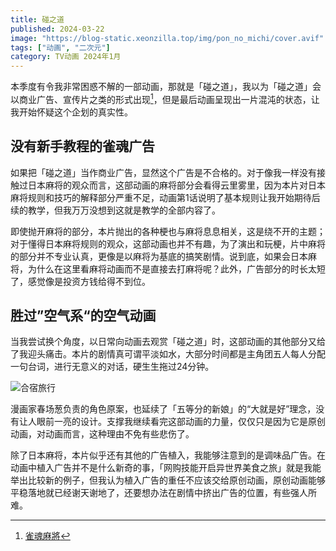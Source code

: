 ```yaml
---
title: 碰之道
published: 2024-03-22
image: "https://blog-static.xeonzilla.top/img/pon_no_michi/cover.avif"
tags: ["动画", "二次元"]
category: TV动画 2024年1月
---
```

本季度有令我非常困惑不解的一部动画，那就是「碰之道」，我以为「碰之道」会以商业广告、宣传片之类的形式出现[^1]，但是最后动画呈现出一片混沌的状态，让我开始怀疑这个企划的真实性。

## 没有新手教程的雀魂广告
如果把「碰之道」当作商业广告，显然这个广告是不合格的。对于像我一样没有接触过日本麻将的观众而言，这部动画的麻将部分会看得云里雾里，因为本片对日本麻将规则和技巧的解释部分严重不足，动画第1话说明了基本规则让我开始期待后续的教学，但我万万没想到这就是教学的全部内容了。

即使抛开麻将的部分，本片抛出的各种梗也与麻将息息相关，这是绕不开的主题；对于懂得日本麻将规则的观众，这部动画也并不有趣，为了演出和玩梗，片中麻将的部分并不专业认真，更像是以麻将为基底的搞笑剧情。说到底，如果会日本麻将，为什么在这里看麻将动画而不是直接去打麻将呢？此外，广告部分的时长太短了，感觉像是投资方钱给得不到位。

## 胜过”空气系“的空气动画
当我尝试换个角度，以日常向动画去观赏「碰之道」时，这部动画的其他部分又给了我迎头痛击。本片的剧情真可谓平淡如水，大部分时间都是主角团五人每人分配一句台词，进行无意义的对话，硬生生拖过24分钟。

![合宿旅行](https://blog-static.xeonzilla.top/img/pon_no_michi/01.avif "合宿旅行")

漫画家春场葱负责的角色原案，也延续了「五等分的新娘」的“大就是好”理念，没有让人眼前一亮的设计。支撑我继续看完这部动画的力量，仅仅只是因为它是原创动画，对动画而言，这种理由不免有些悲伤了。

除了日本麻将，本片似乎还有其他的广告植入，我能够注意到的是调味品广告。在动画中植入广告并不是什么新奇的事，「网购技能开启异世界美食之旅」就是我能举出比较新的例子，但我认为植入广告的重任不应该交给原创动画，原创动画能够平稳落地就已经谢天谢地了，还要想办法在剧情中挤出广告的位置，有些强人所难。

[^1]:[雀魂麻將](https://www.maj-soul.com)